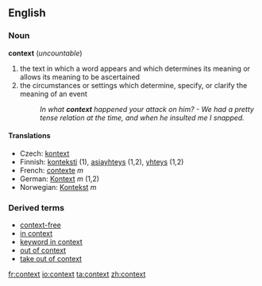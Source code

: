 ==English==
===Noun===
'''context''' (''uncountable'')

#the text in which a word appears and which determines its meaning or allows its meaning to be ascertained
#the circumstances or settings which determine, specify, or clarify the meaning of an event
#:''In what '''context''' happened your attack on him? - We had a pretty tense relation at the time, and when he insulted me I snapped.''

====Translations====
*Czech: [[kontext]]
*Finnish: [[konteksti]] (1), [[asiayhteys]] (1,2), [[yhteys]] (1,2)
*French: [[contexte]] ''m''
*German: [[Kontext]] ''m'' (1,2)
*Norwegian: [[Kontekst]] ''m''

===Derived terms===
*[[context-free]]
*[[in context]]
*[[keyword in context]]
*[[out of context]]
*[[take out of context]]

[[fr:context]]
[[io:context]]
[[ta:context]]
[[zh:context]]